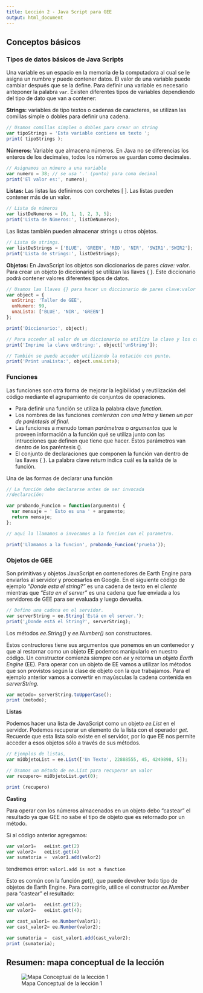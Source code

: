 ```yaml
---
title: Lección 2 - Java Script para GEE
output: html_document
---
```



## Conceptos básicos

### Tipos de datos básicos de Java Scripts

  Una variable es un espacio en la memoria de la computadora al cual se le asigna un numbre y puede contener datos. El valor de una variable puede cambiar después que se la define. Para definir una variable es necesario anteponer la palabra `var`.  Existen diferentes tipos de variables dependiendo del tipo de dato que van a contener:

**Strings:**  variables de tipo textos o cadenas de caracteres, se utilizan las comillas simple o dobles para definir una cadena. 


```js
// Usamos comillas simples o dobles para crear un string
var tipoStrings = 'Esta variable contiene un texto ';
print( tipoStrings );
``` 

**Números:** Variable que almacena números. En Java no se diferencias los enteros de los decimales, todos los números se guardan como decimales.

```js
// Asignamos un número a una variable
var numero = 38; // se usa '.' (punto) para coma decimal
print('El valor es:', numero);
```

**Listas:** Las listas las definimos con corchetes [ ].  Las listas pueden contener más de un valor.

```js
// Lista de números
var listDeNumeros = [0, 1, 1, 2, 3, 5];
print('Lista de Números:', listDeNumeros);
```

Las listas también pueden almacenar strings u otros objetos.

```js
// Lista de strings.
var listDeStrings = ['BLUE', 'GREEN', 'RED', 'NIR', 'SWIR1','SWIR2'];
print('Lista de strings:', listDeStrings);
```

**Objetos:** En JavaScript los objetos son diccionarios de pares _clave: valor_. Para crear un objeto (o diccionario) se utilizan las llaves { }. Este diccionario podrá contener valores diferentes tipos de datos.

```js
// Usamos las llaves {} para hacer un diccionario de pares clave:valor
var object = {
  unString: 'Taller de GEE', 
  unNumero: 99,
  unaLista: ['BLUE', 'NIR', 'GREEN']
};

print('Diccionario:', object);

// Para acceder al valor de un diccionario se utiliza la clave y los corchetes [ ].
print('Imprime la clave unString:', object['unString']);

// También se puede acceder utilizando la notación con punto.
print('Print unaLista:', object.unaLista);
```

### Funciones

Las funciones son otra forma de mejorar la legibilidad y reutilización del código mediante el agrupamiento de conjuntos de operaciones.

*	Para definir una función se utiliza la palabra clave _function_.
*	Los nombres de las funciones _comienzan con una letra y tienen un par de paréntesis al final_.
*	Las funciones a menudo toman _parámetros_ o _argumentos_ que le proveen información a la función qué se utiliza junto con las intrucciones que definen que tiene que hacer. Estos parámetros van dentro de los paréntesis ().
*	El conjunto de declaraciones que componen la función van dentro de las llaves { }. La palabra clave _return_ indica cuál es la salida de la función.

Una de las formas de declarar una función

```js
// La función debe declararse antes de ser invocada
//declaración:

var probando_Funcion = function(argumento) {
  var mensaje = ' Esto es una ' + argumento;
  return mensaje;
};

// aqui la llamamos o invocamos a la funcion con el parametro.

print('Llamamos a la funcion', probando_Funcion('prueba'));
```

### Objetos de GEE

Son primitivas y objetos JavaScript en contenedores de Earth Engine para enviarlos al servidor y procesarlos en Google.  En el siguiente código de ejemplo _"Donde esta el string?"_ es una cadena de texto en el _cliente_ mientras que _"Esta en el server"_ es una cadena que fue enviada a los servidores de GEE para ser evaluada y luego devuelta.

```js
// Defino una cadena en el servidor.
var serverString = ee.String('Está en el server.');
print('¿Donde está el String?', serverString);
```

Los métodos _ee.String()_ y _ee.Number()_ son constructores. 

Estos contructores tiene sus argumentos que ponemos en un contenedor y que al restornar como un objeto EE podemos manipularlo en nuestro código. Un constructor comienza siempre con _ee_ y retorna un _objeto Earth Engine_ (EE).
Para operar con un objeto de EE vamos a utilizar los métodos que son provistos según la clase de objeto con la que trabajamos. Para el ejemplo anterior vamos a convertir en mayúsculas la cadena contenida en _serverString_.

```js
var metodo= serverString.toUpperCase();
print (metodo);
```
**Listas** 

Podemos hacer una lista de JavaScript como un objeto _ee.List_ en el servidor.  Podemos recuperar un elemento de la lista con el operador _get_. Recuerde que esta lista solo existe en el servidor, por lo que EE nos permite acceder a esos objetos sólo a través de sus métodos.

```js
// Ejemplos de listas,  
var miObjetoList = ee.List(['Un Texto', 22888555, 45, 4249898, 5]);

// Usamos un método de ee.List para recuperar un valor
var recupero= miObjetoList.get(0);

print (recupero)
```

**Casting**

Para operar con los números almacenados en un objeto debo “castear” el resultado ya que GEE no sabe el tipo de objeto que es retornado por un método.

Si al código anterior agregamos:

```js
var valor1=   eeList.get(2)
var valor2=   eeList.get(4)
var sumatoria =  valor1.add(valor2)
```

tendremos error:  `valor1.add is not a function`

Esto es común con la función _get()_, que puede devolver todo tipo de objetos de Earth Engine. Para corregirlo, utilice el constructor _ee.Number_ para "castear" el resultado:

```js
var valor1=   eeList.get(2);
var valor2=   eeList.get(4);

var cast_valor1= ee.Number(valor1);
var cast_valor2= ee.Number(valor2);

var sumatoria =  cast_valor1.add(cast_valor2);
print (sumatoria);
```

## Resumen: mapa conceptual de la lección

![Mapa Conceptual de la lección 1](img/GEE_Lesson_2.png)